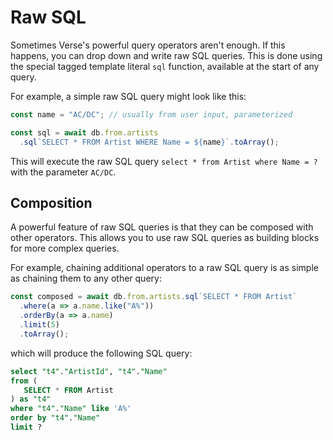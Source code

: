 # Raw SQL

Sometimes Verse's powerful query operators aren't enough. If this happens, you can drop down
and write raw SQL queries. This is done using the special tagged template literal `sql` function, available
at the start of any query.

For example, a simple raw SQL query might look like this:

```ts include ./apps/snippets/src/query.ts:sql showLineNumbers
const name = "AC/DC"; // usually from user input, parameterized

const sql = await db.from.artists
  .sql`SELECT * FROM Artist WHERE Name = ${name}`.toArray();
```

This will execute the raw SQL query `select * from Artist where Name = ?` with the parameter `AC/DC`.

## Composition

A powerful feature of raw SQL queries is that they can be composed with other operators. This allows you to
use raw SQL queries as building blocks for more complex queries.

For example, chaining additional operators to a raw SQL query is as simple as chaining them to any other query:

```ts include ./apps/snippets/src/query.ts:sql-composition showLineNumbers
const composed = await db.from.artists.sql`SELECT * FROM Artist`
  .where(a => a.name.like("A%"))
  .orderBy(a => a.name)
  .limit(5)
  .toArray();
```

which will produce the following SQL query:

```sql showLineNumbers
select "t4"."ArtistId", "t4"."Name"
from (
   SELECT * FROM Artist
) as "t4"
where "t4"."Name" like 'A%'
order by "t4"."Name"
limit ?
```
